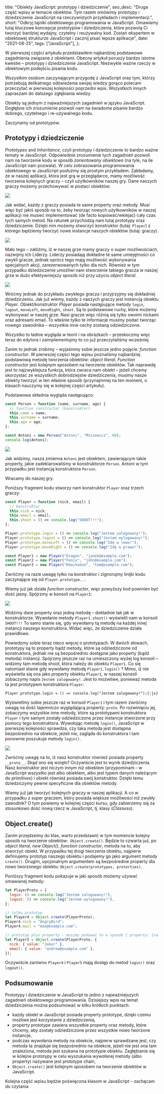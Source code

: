   title: "Obiekty JavaScript: prototypy i dziedziczenie",
  seo_desc:
    "Druga część wpisu w temacie obiektów. Tym razem omówimy prototypy i dziedziczenie JavaScript na rzeczywistych przykładach i implementacji.",
  short:
    "Odkryj tajniki obiektowego programowania w JavaScript. Omawiamy tutaj kluczowe koncepcje prototypów i dziedziczenia, które pozwolą Ci tworzyć bardziej wydajny, czytelny i reużywalny kod. Zostań ekspertem w obiektowej strukturze JavaScript i zacznij pisać lepsze aplikacje",
  date: "2021-08-25",
  tags: ["JavaScript"],
};

W pierwszej części artykułu przedstawiłem najbardziej podstawowe zagadnienia związane z obiektami. Obecny artykuł poruszy bardzo istotne kwestie – prototypy i dziedziczenie JavaScript. Niezwykle ważne rzeczy w obiektowym podejściu pisania kodu.

Wszystkim osobom zaczynającym przygodę z JavaScript oraz tym, którzy potrzebują delikatnego odświeżenia swojej wiedzy gorąco polecam przeczytać w pierwszej kolejności poprzedni wpis. Wszystkich innych zapraszam do dalszego zgłębiania wiedzy.

Obiekty są jednym z najważniejszych zagadnień w języku JavaScript. Dogłębne ich zrozumienie pozwoli nam na świadome pisanie bardzo dobrego, czytelnego i re-używalnego kodu.

Zaczynamy od prototypów.

## Prototypy i dziedziczenie

_Prototypes_ and _Inheritance_, czyli prototypy i dziedziczenie to bardzo ważne tematy w JavaScript. Odpowiednie zrozumienie tych zagadnień pozwoli nam na tworzenie kodu w sposób _zorientowany obiektowo_ (na tyle, na ile JavaScript nam pozwala). W celu zobrazowania programowania obiektowego w JavaScript posłużmy się prostym przykładem. Zakładamy, że w naszej aplikacji, która jest grą w przeglądarce, mamy możliwość tworzenia kolejnych graczy – czyli użytkowników naszej gry. Dane naszych graczy możemy przechowywać w postaci obiektów:

<img src="/blog/prototypy-i-dziedziczenie-javascript/gr1.webp" />

Jak widać, każdy z graczy posiada te same property oraz metody. Musi więc być jakiś sposób na to, żeby tworząc nowych użytkowników w naszej aplikacji nie musieć implementować (de facto kopiować/wklejać) cały czas tych samych metod. Na ratunek przychodzą nam tutaj prototypy oraz dziedziczenie. Dzięki nim możemy stworzyć konstruktor (tutaj: `Player`) z którego będziemy tworzyć nowe instancje naszych obiektów (tutaj: graczy).

<img src="/blog/prototypy-i-dziedziczenie-javascript/gr2.webp" />

Mało tego – załóżmy, iż w naszej grze mamy graczy o super możliwościach, nazwijmy ich Liderzy. Liderzy posiadają dokładne te same umiejętności co zwykli gracze, jednak oprócz tego mają możliwość wykonywania specjalnych akcji, zarezerwowanych tylko dla nich. Również w tym przypadku dziedziczenie umożliwi nam stworzenie takiego gracza w naszej grze w dużo efektywniejszy sposób niż przy użyciu _object literal_.

<img src="/blog/prototypy-i-dziedziczenie-javascript/gr3.webp" />

Wróćmy jednak do przykładu zwykłego gracza i przyjrzyjmy się dokładniej dziedziczeniu. Jak już wiemy, każdy z naszych graczy jest instancją obiektu _Player_. Obiekt/konstruktor _Player_ posiada następujące metody `login`, `logout`, `moveLeft`, `moveRight`, `shoot`. Są to podstawowe ruchy, które możemy wykonywać w naszej grze. Nasi gracze więc różnią się tylko swoimi nickami oraz adresami email. To właśnie tylko te informacje musimy podać tworząc nowego zawodnika – wszystkie inne cechy zostaną odziedziczone.

Wszystko to ładnie wygląda w teorii i na obrazkach – przeskoczmy więc teraz do edytora i zaimplementujmy to co już przeczytaliśmy wcześniej.

Zanim to jednak zrobimy – wyjaśnimy sobie jeszcze jedno pojęcie: _function constructor_. W pierwszej części tego wpisu poznaliśmy najbardziej podstawową metodę tworzenia obiektów: _object literal_. _Function constructor_ jest kolejnym sposobem na tworzenie obiektów. Tak naprawdę jest to najzwyklejsza funkcja, która zwraca nam obiekt – jeżeli chcemy skorzystać ze wszystkich dobrodziejstw dziedziczenia, musimy nasze obiekty tworzyć w ten właśnie sposób (przynajmniej na ten moment, o klasach nauczymy się w kolejnej części artykułu).

Podstawowa składnia wygląda następująco:

```js
const Person = function (name, surname, age) {
  // function constructor (konstruktor)
  this.name = name;
  this.surname = surname;
  this.age = age;
};

const Antoni = new Person("Antoni", "Misiewicz", 60);
console.log(Antoni);
```

<img src="/blog/prototypy-i-dziedziczenie-javascript/clg1.webp" />

Jak widzimy, nasza zmienna `Antoni` jest obiektem, zawierającym takie property, jakie zadeklarowaliśmy w konstruktorze `Person`. Antoni w tym przypadku jest instancją konstruktora `Person`.

Wracamy do naszej gry.

Poniższy fragment kodu stworzy nam konstruktor `Player` oraz trzech graczy:

```js
const Player = function (nick, email) {
  // konstruktor
  this.nick = nick;
  this.email = email;
  this.shoot = () => console.log("SHOOT!!!");
};

Player.prototype.login = () => console.log("Jestem zalogowany!");
Player.prototype.logout = () => console.log("Jestem wylogowany!");
Player.prototype.moveLeft = () => console.log("Idę w lewo!");
Player.prototype.moveRight = () => console.log("Idę w prawo!");

const Player1 = new Player("Dragon", "janek@example.com");
const Player2 = new Player("Fenix", "john@example.com");
const Player3 = new Player("Kmaikadze", "tom@example.com");
```

Zwróćmy na razie uwagę tylko na konstruktor i zignorujmy linijki kodu zaczynające się od `Player.prototype...`

Wiemy już jak działa _function constructor_, więc powyższy kod powinien być dość jasny. Spójrzmy w konsoli na `Player1`:

<img src="/blog/prototypy-i-dziedziczenie-javascript/clg2.webp" />

Widzimy dwie property oraz jedną metodę – dokładnie tak jak w konstruktorze. Wywołanie metody `Player1.shoot()` wyświetli nam w konsoli `SHOOT!!!` To samo stanie się, gdy wywołamy tą metodę na każdej innej instancji naszego konstruktora. Widać więc, że dziedziczenie działa prawidłowo.

Powiedzmy sobie teraz nieco więcej o prototypach. W dwóch słowach, prototypy są to property bądź metody, które są odziedziczone od konstruktora, jednak nie są bezpośrednio dostępne jako property (bądź metoda) instancji. Spójrzmy jeszcze raz na umieszczony wyżej log konsoli – widzimy tam metodę shoot, która należy do obiektu `Player1`. Co się natomiast stanie gdy wywołamy metodę `Player1.login()` ? Mimo, iż nie wyświetla się ona jako property obiektu `Player1`, w naszej konsoli zobaczymy napis `Jestem zalogowany!`. Jest to możwliwe, ponieważ metoda ta jest prototypem konstruktora `Player`:

`Player.prototype.login = () => console.log("Jestem zalogowany!");{:js}`

Wyświetlmy sobie jeszcze raz w konsoli `Player1` i tym razem zwróćmy uwagę na dość tajemniczo wyglądającą property: `proto`. Po rozwinięciu jej, zobaczymy wszystkie inne metody, które są prototypami konstruktora `Player` i tym samym zostały odziedziczone przez instancje stworzone przy pomocy tego konstruktora. Wywołując metodę `login()`, JavaScript w pierwszej kolejności sprawdza, czy taka metoda jest dostępna bezpośrednio na obiekcie, jeżeli nie, zagląda do konstruktora i tam ponownie poszukuje metody `login()`.

<img src="/blog/prototypy-i-dziedziczenie-javascript/clg3.webp" />

Zwróćmy uwagę na to, iż nasz konstruktor również posiada property `__proto__`. Skąd ono się wzięło? Oczywiście jest to wynik dziedziczenia. Nasz konstruktor jest niczym innym niż obiektem (przypominam – w JavaScript wszystko jest albo obiektem, albo jest typem danych należącym do _primitives_) i obiekt również posiada swój konstruktor. Dzięki temu dziedziczymy pewne specyficzne dla obiektów metody.

Wiemy już jak tworzyć kolejnych graczy w naszej aplikacji. A co w przypadku z super graczem, który posiada większe możliwości niż zwykły zawodnik? O tym powiemy w kolejnej części kursu, gdy zabierzemy się za stosunkowo dość nową rzecz w JavaScript, tj. klasy (_Classess_).

## Object.create()

Zanim przejdzeimy do klas, warto przedstawić w tym momencie kolejny sposób na tworzenie obiektów:` Object.create()`. Będzie to czwarta już, po _object literal_, _new Object()_, _function constructor_, metoda na to, aby stworzyć obiekt. W przypadku tej drogi tworzenia obiektu, najpierw definiujemy prototyp naszego obiektu i podajemy go jako argument metody `create()`. Drugim, opcjonalnym argumentem są bezpośrednie property dla nowo tworzonego obiektu: `Object.create(prototypes, proterties)`.

Poniższy fragment kodu pokazuje w jaki sposób możemy używać omawianej metody:

```js
let PlayerProto = {
  login: () => console.log("Jestem zalogowany!"),
  logout: () => console.log("Jestem wylogowany!"),
};

// tylko prototyp
let Player4 = Object.create(PlayerProto);
Player4.nick = "AngryBird";
Player4.mail = "max@example.com";

// prototyp plus property - musimy podawać to w sposób { property: {value: "wartość property"} }
let Player5 = Object.create(PlayerProto, {
  nick: { value: "Joker" },
  email: { value: "andrew@example.com" },
});
```

Oczywiście zarówno `Player4` i `Player5` mają dostęp do metod `login()` oraz `logout()`.

## Podsumowanie

Prototypy i dziedziczenie w JavaScript to jedno z najważniejszych zagadnień obiektowego programowania. Dzisiejszy wpis na temat dziedziczenia można podsumować w kilku krótkich punktach:

- każdy obiekt w JavaScript posiada property prototype, dzięki czemu możliwe jest korzystanie z dziedziczenia,
- property prototype zawiera wszystkie property oraz metody, które chcemy, aby zostały odziedziczone przez wszystkie nowo tworzone instancje,
- podczas wywołania metody na obiekcie, najpierw sprawdzane jest, czy metoda ta znajduje się bezpośrednio na obiekcie, jeżeli nie jest ona tam znaleziona, metoda jest szukana na prototypie obiektu. Zagłębianie się w kolejne prototypy w celu wyszukania wywołanej metody (albo property) nazywane jest prototype chain,
- `Object.create()` jest kolejnym sposobem na tworzenie obiektów w JavaScript.

Kolejna część wpisu będzie poświęcona klasom w JavaScript – zachęcam do czytania
